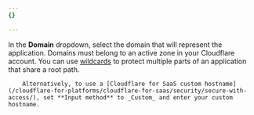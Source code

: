 ```yaml
---
{}

---
```



In the **Domain** dropdown, select the domain that will represent the application. Domains must belong to an active zone in your Cloudflare account. You can use [wildcards](/cloudflare-one/policies/access/app-paths/) to protect multiple parts of an application that share a root path.

		Alternatively, to use a [Cloudflare for SaaS custom hostname](/cloudflare-for-platforms/cloudflare-for-saas/security/secure-with-access/), set **Input method** to _Custom_ and enter your custom hostname.
